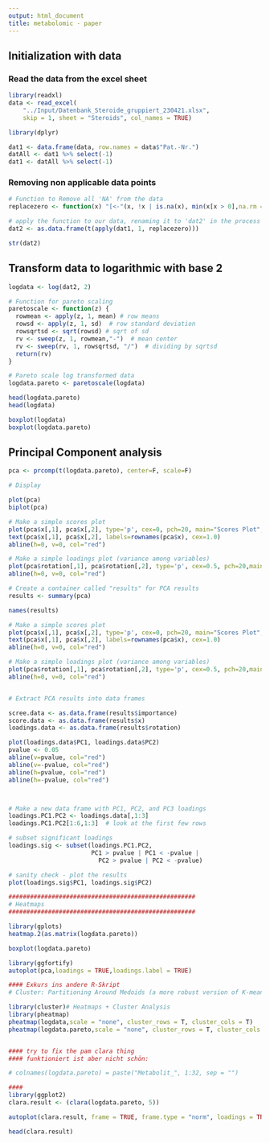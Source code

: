 ```yaml
---
output: html_document
title: metabolomic - paper
---
```


## Initialization with data
### Read the data from the excel sheet

```r
library(readxl)
data <- read_excel(
    "../Input/Datenbank_Steroide_gruppiert_230421.xlsx",
    skip = 1, sheet = "Steroids", col_names = TRUE)
```

```r
library(dplyr)

dat1 <- data.frame(data, row.names = data$"Pat.-Nr.")
datAll <- dat1 %>% select(-1)
dat1 <- datAll %>% select(-1)

``` 

### Removing non applicable data points
```r

# Function to Remove all 'NA' from the data
replacezero <- function(x) "[<-"(x, !x | is.na(x), min(x[x > 0],na.rm = TRUE) / 2)

# apply the function to our data, renaming it to 'dat2' in the process
dat2 <- as.data.frame(t(apply(dat1, 1, replacezero)))

str(dat2)
```

## Transform data to logarithmic with base 2

```r
logdata <- log(dat2, 2)

# Function for pareto scaling
paretoscale <- function(z) {
  rowmean <- apply(z, 1, mean) # row means
  rowsd <- apply(z, 1, sd)  # row standard deviation
  rowsqrtsd <- sqrt(rowsd) # sqrt of sd
  rv <- sweep(z, 1, rowmean,"-")  # mean center
  rv <- sweep(rv, 1, rowsqrtsd, "/")  # dividing by sqrtsd
  return(rv)
}

# Pareto scale log transformed data
logdata.pareto <- paretoscale(logdata)
```


```r
head(logdata.pareto)
head(logdata)

boxplot(logdata)
boxplot(logdata.pareto)
```

## Principal Component analysis

```r
pca <- prcomp(t(logdata.pareto), center=F, scale=F)

# Display

plot(pca)
biplot(pca)

# Make a simple scores plot
plot(pca$x[,1], pca$x[,2], type='p', cex=0, pch=20, main="Scores Plot", xlab="PC1", ylab="PC2")
text(pca$x[,1], pca$x[,2], labels=rownames(pca$x), cex=1.0)
abline(h=0, v=0, col="red")

# Make a simple loadings plot (variance among variables)
plot(pca$rotation[,1], pca$rotation[,2], type='p', cex=0.5, pch=20,main="Loadings Plot", xlab="PC1", ylab="PC2")
abline(h=0, v=0, col="red")
```

```r
# Create a container called "results" for PCA results
results <- summary(pca)

names(results)

# Make a simple scores plot
plot(pca$x[,1], pca$x[,2], type='p', cex=0, pch=20, main="Scores Plot", xlab="PC1", ylab="PC2")
text(pca$x[,1], pca$x[,2], labels=rownames(pca$x), cex=1.0)
abline(h=0, v=0, col="red")

# Make a simple loadings plot (variance among variables)
plot(pca$rotation[,1], pca$rotation[,2], type='p', cex=0.5, pch=20,main="Loadings Plot", xlab="PC1", ylab="PC2")
abline(h=0, v=0, col="red")


# Extract PCA results into data frames

scree.data <- as.data.frame(results$importance)
score.data <- as.data.frame(results$x)
loadings.data <- as.data.frame(results$rotation)

plot(loadings.data$PC1, loadings.data$PC2)
pvalue <- 0.05
abline(v=pvalue, col="red")
abline(v=-pvalue, col="red")
abline(h=pvalue, col="red")
abline(h=-pvalue, col="red")



# Make a new data frame with PC1, PC2, and PC3 loadings
loadings.PC1.PC2 <- loadings.data[,1:3]
loadings.PC1.PC2[1:6,1:3]  # look at the first few rows

# subset significant loadings
loadings.sig <- subset(loadings.PC1.PC2,
                       PC1 > pvalue | PC1 < -pvalue |
                         PC2 > pvalue | PC2 < -pvalue)

# sanity check - plot the results
plot(loadings.sig$PC1, loadings.sig$PC2)
```

```r
####################################################
# Heatmaps
####################################################

library(gplots)
heatmap.2(as.matrix(logdata.pareto))

```

```r
boxplot(logdata.pareto)

```


```r
library(ggfortify)
autoplot(pca,loadings = TRUE,loadings.label = TRUE)

#### Exkurs ins andere R-Skript
# Cluster: Partitioning Around Medoids (a more robust version of K-means)

library(cluster)# Heatmaps + Cluster Analysis
library(pheatmap)
pheatmap(logdata,scale = "none", cluster_rows = T, cluster_cols = T)
pheatmap(logdata.pareto,scale = "none", cluster_rows = T, cluster_cols = T)


#### try to fix the pam clara thing 
#### funktioniert ist aber nicht schön:

# colnames(logdata.pareto) = paste("Metabolit_", 1:32, sep = "")

#### 
library(ggplot2)
clara.result <- (clara(logdata.pareto, 5))

autoplot(clara.result, frame = TRUE, frame.type = "norm", loadings = TRUE,loadings.label = FALSE)

head(clara.result)
```